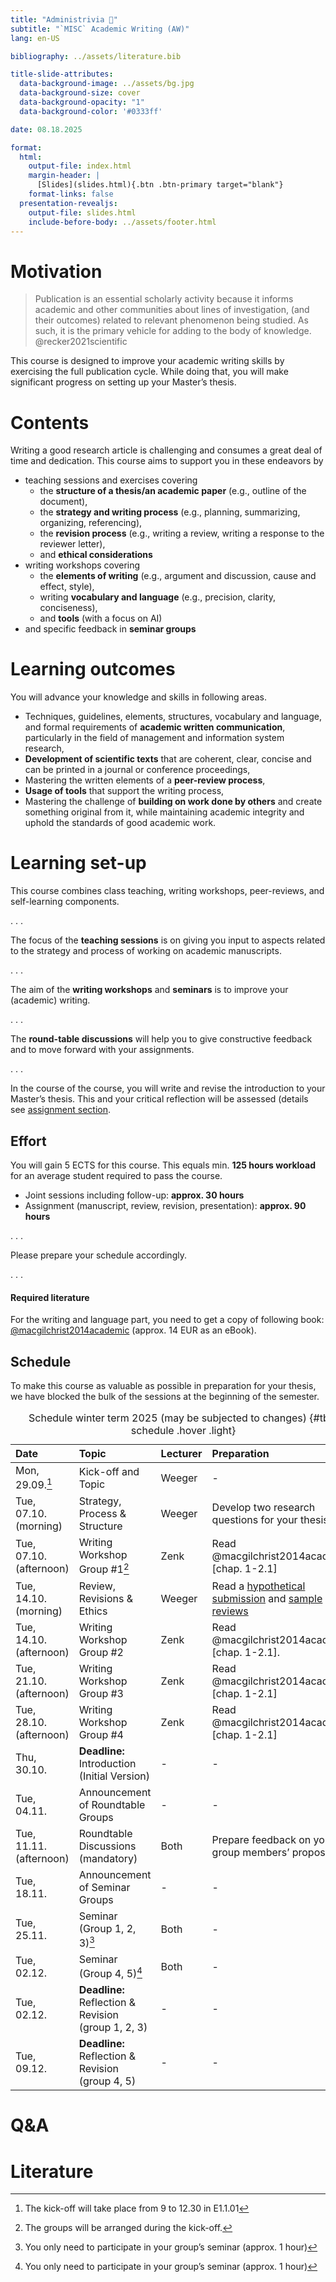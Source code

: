 ```yaml
---
title: "Administrivia 🧐"  
subtitle: "`MISC` Academic Writing (AW)"
lang: en-US

bibliography: ../assets/literature.bib

title-slide-attributes:
  data-background-image: ../assets/bg.jpg
  data-background-size: cover
  data-background-opacity: "1"
  data-background-color: '#0333ff'

date: 08.18.2025

format: 
  html:
    output-file: index.html
    margin-header: | 
      [Slides](slides.html){.btn .btn-primary target="blank"}
    format-links: false          
  presentation-revealjs:
    output-file: slides.html 
    include-before-body: ../assets/footer.html
---
```


# Motivation {.vertical-center background-color="#0333ff" background-image="../assets/bg.jpg"}

> Publication is an essential scholarly activity because it informs academic and other communities about lines of investigation, (and their outcomes) related to relevant phenomenon being studied. As such, it is the primary vehicle for adding to the body of knowledge. @recker2021scientific

::: notes
This course is designed to improve your academic writing skills by exercising the full publication cycle. While doing that, you will make significant progress on setting up your Master's thesis.
:::

# Contents

Writing a good research article is challenging and consumes a great deal of time and dedication. This course aims to support you in these endeavors by

::: incremental
-   teaching sessions and exercises covering
    -   the **structure of a thesis/an academic paper** (e.g., outline of the document),
    -   the **strategy and writing process** (e.g., planning, summarizing, organizing, referencing),
    -   the **revision process** (e.g., writing a review, writing a response to the reviewer letter),
    -   and **ethical considerations**
-   writing workshops covering
    -   the **elements of writing** (e.g., argument and discussion, cause and effect, style),
    -   writing **vocabulary and language** (e.g., precision, clarity, conciseness),
    -   and **tools** (with a focus on AI)
-   and specific feedback in **seminar groups**
:::

# Learning outcomes

You will advance your knowledge and skills in following areas.

::: incremental
-   Techniques, guidelines, elements, structures, vocabulary and language, and formal requirements of **academic written communication**, particularly in the field of management and information system research,
-   **Development of scientific texts** that are coherent, clear, concise and can be printed in a journal or conference proceedings,
-   Mastering the written elements of a **peer-review process**,
-   **Usage of tools** that support the writing process,
-   Mastering the challenge of **building on work done by others** and create something original from it, while maintaining academic integrity and uphold the standards of good academic work.
:::

# Learning set-up

This course combines class teaching, writing workshops, peer-reviews, and self-learning components.

. . .

The focus of the **teaching sessions** is on giving you input to aspects related to the strategy and process of working on academic manuscripts.

. . .

The aim of the **writing workshops** and **seminars** is to improve your (academic) writing.

. . .

The **round-table discussions** will help you to give constructive feedback and to move forward with your assignments.

. . .

In the course of the course, you will write and revise the introduction to your Master's thesis. This and your critical reflection will be assessed (details see [assignment section](../assignment/).

## Effort

You will gain 5 ECTS for this course. This equals min. **125 hours workload** for an average student required to pass the course.

::: incremental
-   Joint sessions including follow-up: **approx. 30 hours**
-   Assignment (manuscript, review, revision, presentation): **approx. 90 hours**
:::

. . .

Please prepare your schedule accordingly.

. . .

::: callout-important
#### Required literature

For the writing and language part, you need to get a copy of following book:\
[\@macgilchrist2014academic](https://www.utb.de/doi/book/10.36198/9783838540870) (approx. 14 EUR as an eBook).
:::

## Schedule {.scrollable .smaller}

::: notes
To make this course as valuable as possible in preparation for your thesis, we have blocked the bulk of the sessions at the beginning of the semester.
:::

::: column-page-right
| Date | Topic | Lecturer | Preparation |
|:---------------|:-------------------------|:--------------|:--------------|
| Mon, 29.09.[^1] | Kick-off and Topic | Weeger | \- |
| Tue, 07.10. (morning) | Strategy, Process & Structure | Weeger | Develop two research questions for your thesis |
| Tue, 07.10. (afternoon) | Writing Workshop Group #1[^2] | Zenk | Read @macgilchrist2014academic [chap. 1-2.1] |
| Tue, 14.10. (morning) | Review, Revisions & Ethics | Weeger | Read a [hypothetical submission](https://aom.org/docs/default-source/publishing-with-aom/hypotheticalmicrosubmission.pdf?sfvrsn=da37b89a_2) and [sample reviews](https://aom.org/docs/default-source/publishing-with-aom/reviewsbymicroeditors.pdf?sfvrsn=f08f1fb4_2) |
| Tue, 14.10. (afternoon) | Writing Workshop Group #2 | Zenk | Read @macgilchrist2014academic [chap. 1-2.1]. |
| Tue, 21.10. (afternoon) | Writing Workshop Group #3 | Zenk | Read @macgilchrist2014academic [chap. 1-2.1] |
| Tue, 28.10. (afternoon) | Writing Workshop Group #4 | Zenk | Read @macgilchrist2014academic [chap. 1-2.1] |
| Thu, 30.10. | **Deadline:** Introduction (Initial Version) | \- | \- |
| Tue, 04.11. | Announcement of Roundtable Groups | \- | \- |
| Tue, 11.11. (afternoon) | Roundtable Discussions (mandatory) | Both | Prepare feedback on your group members' proposals |
| Tue, 18.11. | Announcement of Seminar Groups | \- | \- |
| Tue, 25.11. | Seminar (Group 1, 2, 3)[^3] | Both | \- |
| Tue, 02.12. | Seminar (Group 4, 5)[^4] | Both | \- |
| Tue, 02.12. | **Deadline:** Reflection & Revision (group 1, 2, 3) | \- | \- |
| Tue, 09.12. | **Deadline:** Reflection & Revision (group 4, 5) | \- | \- |

: Schedule winter term 2025 (may be subjected to changes) {#tbl-schedule .hover .light}
:::

[^1]: The kick-off will take place from 9 to 12.30 in E1.1.01

[^2]: The groups will be arranged during the kick-off.

[^3]: You only need to participate in your group's seminar (approx. 1 hour)

[^4]: You only need to participate in your group's seminar (approx. 1 hour)

# Q&A {.html-hidden .unlisted .vertical-center background-color="#0333ff" background-image="../assets/bg.jpg"}

# Literature

::: {#refs}
:::